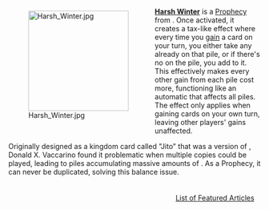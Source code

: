 <div style="float: left; margin: 0.5em 0.9em 0.4em 0;">[[File:Harsh Winter.jpg|200px]]</div>

'''[[Harsh Winter]]''' is a [[Prophecy]] from {{Set|Rising Sun}}. Once activated, it creates a tax-like effect where every time you [[gain]] a card on your turn, you either take any {{Debt}} already on that pile, or if there's no {{Debt}} on the pile, you add {{Debt|2}} to it. This effectively makes every other gain from each pile cost {{Debt|2}} more, functioning like an automatic {{Event|Tax}} that affects all piles. The effect only applies when gaining cards on your own turn, leaving other players' gains unaffected.

Originally designed as a kingdom card called "Jito" that was a {{Debt}} version of {{Card|Swamp Hag}}, Donald X. Vaccarino found it problematic when multiple copies could be played, leading to piles accumulating massive amounts of {{Debt}}. As a Prophecy, it can never be duplicated, solving this balance issue.

<div style="float: right; margin: 0.5em 0.9em 0.4em 0;">[[List of Featured Articles]]</div>